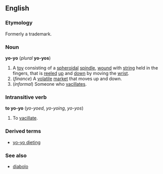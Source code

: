 ==English==
===Etymology===
Formerly a trademark.

===Noun===
{{wikipedia}}
'''yo-yo'''  (''plural'' '''yo-yos''')

#A [[toy]] consisting of a [[spheroidal]] [[spindle]], [[wind|wound]] with [[string]] held in the fingers, that is [[reel]]ed [[up]] and [[down]] by moving the [[wrist]].
#(''finance'') A [[volatile]] [[market]] that moves up and down.
#(''informal'') Someone who [[vacillate]]s.

===Intransitive verb===
'''to yo-yo'''  (''yo-yoed'', ''yo-yoing'', ''yo-yos'')

#To [[vacillate]].

===Derived terms===
*[[yo-yo dieting]]

===See also===
*[[diabolo]]